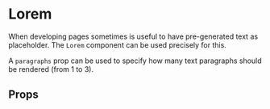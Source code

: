 

<Meta title="Components|Lorem" component={Lorem} />

# Lorem

When developing pages sometimes is useful to have pre-generated text as placeholder.
The `Lorem` component can be used precisely for this.

A `paragraphs` prop can be used to specify how many text paragraphs should be rendered (from 1 to 3).

<Preview>
    <Story name="Default">
        <div>
            <Lorem paragraphs={3} />
        </div>
    </Story>
</Preview>

## Props

<Props of={Lorem} />
